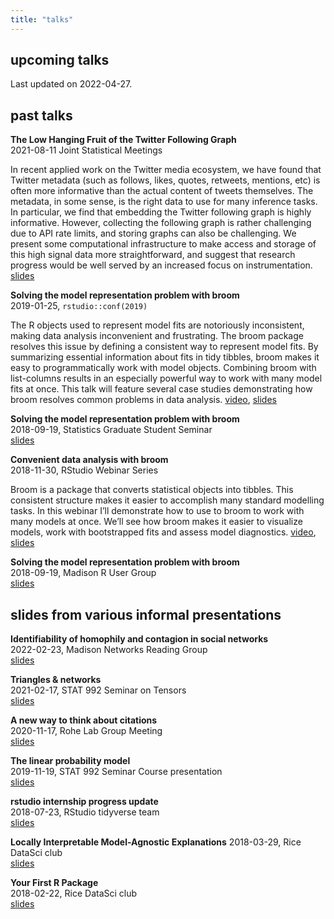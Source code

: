 ```yaml
---
title: "talks"
---
```


## upcoming talks

Last updated on 2022-04-27.

## past talks

**The Low Hanging Fruit of the Twitter Following Graph**  
2021-08-11 Joint Statistical Meetings

In recent applied work on the Twitter media ecosystem, we have found that Twitter metadata (such as follows, likes, quotes, retweets, mentions, etc) is often more informative than the actual content of tweets themselves. The metadata, in some sense, is the right data to use for many inference tasks. In particular, we find that embedding the Twitter following graph is highly informative. However, collecting the following graph is rather challenging due to API rate limits, and storing graphs can also be challenging. We present some computational infrastructure to make access and storage of this high signal data more straightforward, and suggest that research progress would be well served by an increased focus on instrumentation. [slides](https://github.com/alexpghayes/JSM2021)

**Solving the model representation problem with broom**  
2019-01-25, `rstudio::conf(2019)`  

The R objects used to represent model fits are notoriously inconsistent, making data analysis inconvenient and frustrating. The broom package resolves this issue by defining a consistent way to represent model fits. By summarizing essential information about fits in tidy tibbles, broom makes it easy to programmatically work with model objects. Combining broom with list-columns results in an especially powerful way to work with many model fits at once. This talk will feature several case studies demonstrating how broom resolves common problems in data analysis. [video](https://resources.rstudio.com/rstudio-conf-2019/solving-the-model-representation-problem-with-broom), [slides](https://github.com/alexpghayes/workshops_presentations/blob/master/2019-01-18-rstudioconf-broom-talk.pdf)

**Solving the model representation problem with broom**  
2018-09-19, Statistics Graduate Student Seminar  
[slides](https://github.com/alexpghayes/workshops_presentations/blob/main/2018-09-19-solving-the-model-representation-problem-with-broom.pdf)

**Convenient data analysis with broom**  
2018-11-30, RStudio Webinar Series  

Broom is a package that converts statistical objects into tibbles. This consistent structure makes it easier to accomplish many standard modelling tasks. In this webinar I'll demonstrate how to use to broom to work with many models at once. We'll see how broom makes it easier to visualize models, work with bootstrapped fits and assess model diagnostics. [video](https://resources.rstudio.com/webinars/convenient-analysis-with-broom-alex-hayes), [slides](https://github.com/alexpghayes/workshops_presentations/blob/main/2018-11-14-rstudio-broom-webinar.pdf)

**Solving the model representation problem with broom**  
2018-09-19, Madison R User Group  
[slides](https://github.com/alexpghayes/workshops_presentations/blob/master/2018-09-19-solving-the-model-representation-problem-with-broom.pdf)

## slides from various informal presentations

**Identifiability of homophily and contagion in social networks**  
2022-02-23, Madison Networks Reading Group  
[slides](todo)

**Triangles & networks**  
2021-02-17, STAT 992 Seminar on Tensors  
[slides](todo)

**A new way to think about citations**  
2020-11-17, Rohe Lab Group Meeting  
[slides](todo)

**The linear probability model**  
2019-11-19, STAT 992 Seminar Course presentation  
[slides](https://github.com/alexpghayes/linear-probability-model)

**rstudio internship progress update**  
2018-07-23, RStudio tidyverse team  
[slides](todo)

**Locally Interpretable Model-Agnostic Explanations**
2018-03-29, Rice DataSci club  
[slides](todo)

**Your First R Package**  
2018-02-22, Rice DataSci club  
[slides](todo)

